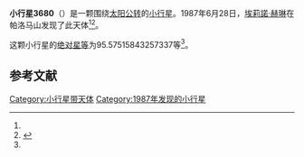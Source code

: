{{Infobox planet
| bgcolour = #FFFFC0
| name = 3680 Sasha
| symbol = 
| image = 
| caption = 
| discovery = yes
| discovery_ref = 
| discoverer = [[埃莉諾·赫琳|埃莉諾·赫琳]]
| discovery_site = [[帕洛马山|帕洛马山]] 
| discovered = 1987年6月28日
| designations = yes
| mp_name = 
| named_after = 
| alt_names = 1987 MY/ 1931 UA / 1958 XW / 1971 TC3 / 1971 TG3 / 1981 SG5 / 1983 GT
| mp_category = [[主带小行星|主带小行星]]
| orbit_ref = <ref name="a">[http://ssd.jpl.nasa.gov/sbdb.cgi?sstr=3680 3680 Sasha] {{Wayback|url=http://ssd.jpl.nasa.gov/sbdb.cgi?sstr=3680 |date=20200917210303 }}，小行星數據庫瀏覽器（JPL Small-Body Database Browser）－[[美国国家航空航天局|美国国家航空航天局]]喷气推进实验室</ref>
| epoch = 2456400.5 (2013年4月18日更新)
| aphelion = {{convert|2.365721029739289|AU|km|3|abbr=on|lk=out}}
| perihelion = {{convert|2.085455540307426|AU|km|3|abbr=on}}
| semimajor = {{convert|2.225588285023357|AU|km|3|abbr=on}}
| eccentricity = 0.062964361
| period = 1212.734316 [[日|日]]<br />3.32[[儒略年|儒略年]]
| avg_speed = 
| inclination = 5.503546586244559
| asc_node = 26.11636951125796
| mean_anomaly = 
| arg_peri = 95.57515843257337
| satellites = 
| physical_characteristics = yes
| dimensions = 
| mass = 
| density = 
| surface_grav = 
| escape_velocity = 
| sidereal_day = 
| axial_tilt = 
| pole_ecliptic_lat = 
| pole_ecliptic_lon = 
| albedo = 
| temperatures= 
| temp_name1 = 
| mean_temp_1 = 
| max_temp_1 = 
| temp_name2 = 
| max_temp_2 = 
| spectral_type = 
| abs_magnitude = 95.57515843257337
}}

'''小行星3680'''（{{lang-en|3680 Sasha}}）是一颗围绕[[太阳|太阳]][[公转|公转]]的[[小行星|小行星]]。1987年6月28日，[[埃莉諾·赫琳|埃莉諾·赫琳]]在帕洛马山发现了此天体<ref name="a" /><ref>{{cite news|title=小行星列表|url=http://cfa-www.harvard.edu/iau/lists/NumberedMPs.txt|accessdate=2013-07-08|newspaper=哈佛大学|archive-date=2008-05-17|archive-url=https://web.archive.org/web/20080517010638/http://cfa-www.harvard.edu/iau/lists/NumberedMPs.txt|dead-url=no}}</ref>。

这颗小行星的[[绝对星等|绝对星等]]为95.57515843257337等<ref name="a" />。

==参考文献==
{{reflist}}
{{Minor Planet Number|[[小行星3679|小行星3679]]|[[小行星3681|小行星3681]]}}

{{小天体}}

[[Category:小行星带天体|Category:小行星带天体]]
[[Category:1987年发现的小行星|Category:1987年发现的小行星]]

{{asteroid-stub}}